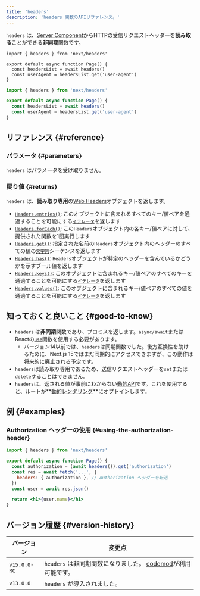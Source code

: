 ```yaml
---
title: 'headers'
description: 'headers 関数のAPIリファレンス。'
---
```


`headers` は、[Server Component](/docs/app/building-your-application/rendering/server-components)からHTTPの受信リクエストヘッダーを**読み取る**ことができる**非同期**関数です。

<Tabs>
<TabItem value="tsx" label="TypeScript">

```tsx title="app/page.tsx" switcher
import { headers } from 'next/headers'

export default async function Page() {
  const headersList = await headers()
  const userAgent = headersList.get('user-agent')
}
```

</TabItem>
<TabItem value="jsx" label="JavaScript">

```jsx title="app/page.js" switcher
import { headers } from 'next/headers'

export default async function Page() {
  const headersList = await headers()
  const userAgent = headersList.get('user-agent')
}
```

</TabItem>
</Tabs>

## リファレンス {#reference}

### パラメータ {#parameters}

`headers` はパラメータを受け取りません。

### 戻り値 {#returns}

`headers` は、**読み取り専用**の[Web Headers](https://developer.mozilla.org/docs/Web/API/Headers)オブジェクトを返します。

- [`Headers.entries()`](https://developer.mozilla.org/docs/Web/API/Headers/entries): このオブジェクトに含まれるすべてのキー/値ペアを通過することを可能にする[`イテレータ`](https://developer.mozilla.org/docs/Web/JavaScript/Reference/Iteration_protocols)を返します
- [`Headers.forEach()`](https://developer.mozilla.org/docs/Web/API/Headers/forEach): この`Headers`オブジェクト内の各キー/値ペアに対して、提供された関数を1回実行します
- [`Headers.get()`](https://developer.mozilla.org/docs/Web/API/Headers/get): 指定された名前の`Headers`オブジェクト内のヘッダーのすべての値の[`文字列`](https://developer.mozilla.org/docs/Web/JavaScript/Reference/Global_Objects/String)シーケンスを返します
- [`Headers.has()`](https://developer.mozilla.org/docs/Web/API/Headers/has): `Headers`オブジェクトが特定のヘッダーを含んでいるかどうかを示すブール値を返します
- [`Headers.keys()`](https://developer.mozilla.org/docs/Web/API/Headers/keys): このオブジェクトに含まれるキー/値ペアのすべてのキーを通過することを可能にする[`イテレータ`](https://developer.mozilla.org/docs/Web/JavaScript/Reference/Iteration_protocols)を返します
- [`Headers.values()`](https://developer.mozilla.org/docs/Web/API/Headers/values): このオブジェクトに含まれるキー/値ペアのすべての値を通過することを可能にする[`イテレータ`](https://developer.mozilla.org/docs/Web/JavaScript/Reference/Iteration_protocols)を返します

## 知っておくと良いこと {#good-to-know}

- `headers` は**非同期**関数であり、プロミスを返します。`async/await`またはReactの[`use`](https://react.dev/reference/react/use)関数を使用する必要があります。
  - バージョン14以前では、`headers`は同期関数でした。後方互換性を助けるために、Next.js 15ではまだ同期的にアクセスできますが、この動作は将来的に廃止される予定です。
- `headers`は読み取り専用であるため、送信リクエストヘッダーを`set`または`delete`することはできません。
- `headers`は、返される値が事前にわからない[動的API](/docs/app/building-your-application/rendering/server-components#server-rendering-strategies#dynamic-apis)です。これを使用すると、ルートが**[動的レンダリング](/docs/app/building-your-application/rendering/server-components#dynamic-rendering)**にオプトインします。

## 例 {#examples}

### Authorization ヘッダーの使用 {#using-the-authorization-header}

```jsx title="app/page.js"
import { headers } from 'next/headers'

export default async function Page() {
  const authorization = (await headers()).get('authorization')
  const res = await fetch('...', {
    headers: { authorization }, // Authorization ヘッダーを転送
  })
  const user = await res.json()

  return <h1>{user.name}</h1>
}
```

## バージョン履歴 {#version-history}

| バージョン   | 変更点                                                                                                                     |
| ------------ | -------------------------------------------------------------------------------------------------------------------------- |
| `v15.0.0-RC` | `headers` は非同期関数になりました。 [codemod](/docs/app/building-your-application/upgrading/codemods#150)が利用可能です。 |
| `v13.0.0`    | `headers` が導入されました。                                                                                               |
